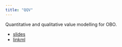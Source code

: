 ```yaml
---
title: "QQV"
---
```


Quantitative and qualitative value modelling for OBO.

- [slides](slides.html)
- [linkml](linkml/)


